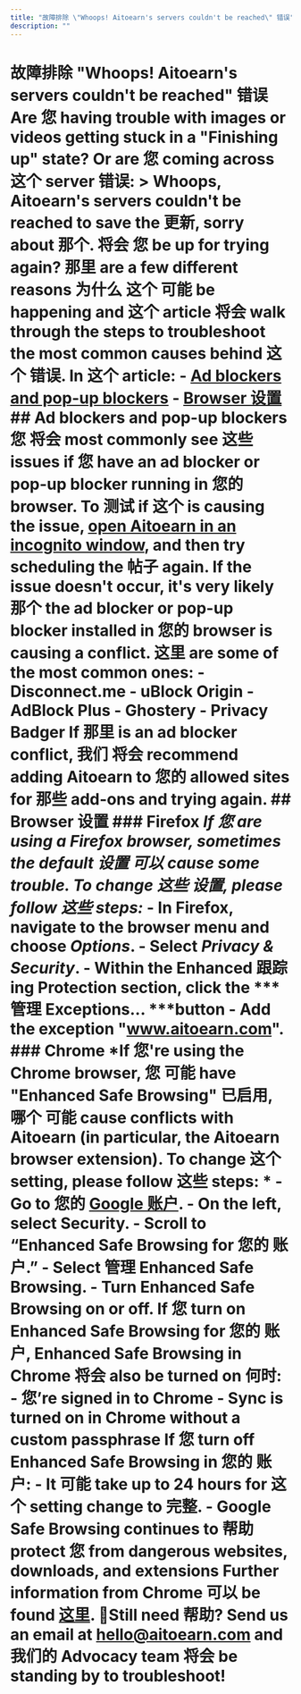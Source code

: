 ```yaml
---
title: "故障排除 \"Whoops! Aitoearn's servers couldn't be reached\" 错误"
description: ""
---
```


# 故障排除 "Whoops! Aitoearn's servers couldn't be reached" 错误 Are 您 having trouble with images or videos getting stuck in a "Finishing up" state? Or are 您 coming across 这个 server 错误: > Whoops, Aitoearn's servers couldn't be reached to save the 更新, sorry about 那个. 将会 您 be up for trying again? 那里 are a few different reasons 为什么 这个 可能 be happening and 这个 article 将会 walk through the steps to troubleshoot the most common causes behind 这个 错误. In 这个 article: - [Ad blockers and pop-up blockers](#h_01H9NTMQ5AHTJYVY58ASD12C59) - [Browser 设置](#h_01H9NTNBCV5AFWGZDT20BPZH49) ## Ad blockers and pop-up blockers 您 将会 most commonly see 这些 issues if 您 have an ad blocker or pop-up blocker running in 您的 browser. To 测试 if 这个 is causing the issue, [open Aitoearn in an incognito window](https://aitoearn.helpscoutdocs.com/article/508-opening-aitoearn-in-an-incognito-or-private-window-how-to-safelist-aitoearn-and-using-a-vpn#h_01GGABZBW3EQ247KTM4YY1D2VC), and then try scheduling the 帖子 again. If the issue doesn't occur, it's very likely 那个 the ad blocker or pop-up blocker installed in 您的 browser is causing a conflict. 这里 are some of the most common ones: - Disconnect.me - uBlock Origin - AdBlock Plus - Ghostery - Privacy Badger If 那里 is an ad blocker conflict, 我们 将会 recommend adding Aitoearn to 您的 allowed sites for 那些 add-ons and trying again. ## Browser 设置 ### Firefox *If 您 are using a Firefox browser, sometimes the default 设置 可以 cause some trouble. To change 这些 设置, please follow 这些 steps:* - In Firefox, navigate to the browser menu and choose ***Options***. - Select ***Privacy & Security***. - Within the Enhanced 跟踪ing Protection section, click the ***管理 Exceptions... ***button - Add the exception "www.aitoearn.com". ### Chrome *If 您're using the Chrome browser, 您 可能 have "Enhanced Safe Browsing" 已启用, 哪个 可能 cause conflicts with Aitoearn (in particular, the Aitoearn browser extension). To change 这个 setting, please follow 这些 steps: * - Go to 您的 [Google 账户](https://myaccount.google.com/). - On the left, select Security. - Scroll to “Enhanced Safe Browsing for 您的 账户.” - Select 管理 Enhanced Safe Browsing. - Turn Enhanced Safe Browsing on or off. If 您 turn on Enhanced Safe Browsing for 您的 账户, Enhanced Safe Browsing in Chrome 将会 also be turned on 何时: - 您’re signed in to Chrome - Sync is turned on in Chrome without a custom passphrase If 您 turn off Enhanced Safe Browsing in 您的 账户: - It 可能 take up to 24 hours for 这个 setting change to 完整. - Google Safe Browsing continues to 帮助 protect 您 from dangerous websites, downloads, and extensions Further information from Chrome 可以 be found [这里](https://支持.google.com/accounts/answer/11577602?hl=en). 📝Still need 帮助? Send us an email at [hello@aitoearn.com](mailto:hello@aitoearn.com) and 我们的 Advocacy team 将会 be standing by to troubleshoot!